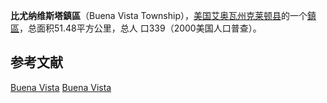 {{Infobox settlement
|official_name            = 比尤纳维斯塔鎮區
|native_name = Buena Vista Township
|settlement_type          = [[鎮區_(美国)|鎮區]]
|nickname                 = 
|motto                    =

|image_map                = Map highlighting Buena Vista Township, Clayton County, Iowa.svg
|mapsize                  = 
|map_caption              = 
|image_map1               = 
|mapsize1                 = 
|map_caption1             =

<!-- Location -->
|coordinates_display      = inline,title
|coordinates_region       = US-IA
|subdivision_type         = 国家
|subdivision_name         = 美国
|subdivision_type1        = [[美国行政区划|州]]
|subdivision_name1        = 艾奥瓦州
|subdivision_type2        = [[艾奥瓦州行政区划|县]]
|subdivision_name2        = [[克萊頓縣_(愛阿華州)|克莱顿县]]

|area_footnotes           = 
|area_magnitude           = 
|area_total_km2           = 51.48
|area_land_km2            = 46.18
|area_water_km2           = 5.3

|population_as_of         = 2000年
|population_footnotes     = 
|population_total         = 339
|population_density_km2   = 7

|elevation_m              = 207
|latd                     = 42
|latm                     = 40
|lats                     = 27
|latNS                    = N
|longd                    = 90
|longm                    = 57
|longs                    = 59
|longEW                   = W

}}
'''比尤纳维斯塔鎮區'''（Buena Vista Township），[[美国|美国]][[艾奥瓦州|艾奥瓦州]][[克萊頓縣_(愛阿華州)|克莱顿县]]的一个[[鎮區_(美国)|鎮區]]，总面积51.48平方公里，总人 口339（2000美国人口普查）。

==参考文献==
{{reflist}}

{{克萊頓縣 (愛荷華州)}}

[[Category:克萊頓縣鎮區_(艾奧瓦州)|Buena Vista]]
[[Category:艾奧瓦州鎮區|Buena Vista]]